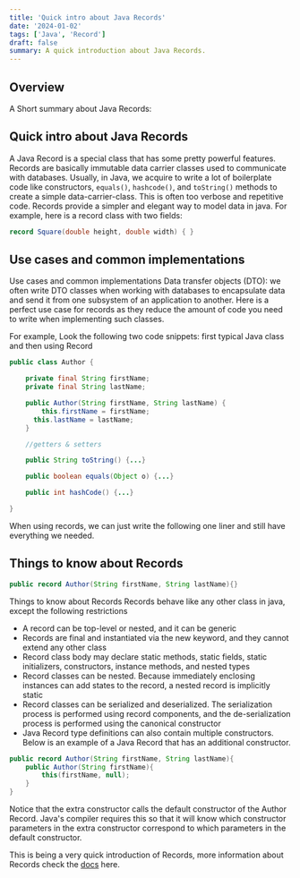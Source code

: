 ```yaml
---
title: 'Quick intro about Java Records'
date: '2024-01-02'
tags: ['Java', 'Record']
draft: false
summary: A quick introduction about Java Records.
---
```



## Overview
A Short summary about Java Records: 
<TOCInline toc={props.toc} exclude="Overview" toHeading={2} />

## Quick intro about Java Records
A Java Record is a special class that has some pretty powerful features. 
Records are basically immutable data carrier classes used to communicate with databases. 
Usually, in Java, we acquire to write a lot of boilerplate code like constructors, `equals()`, `hashcode()`, 
and `toString()` methods to create a simple data-carrier-class. This is often too verbose and repetitive code. 
Records provide a simpler and elegant way to model data in java.
For example, here is a record class with two fields:

```java
record Square(double height, double width) { }
```

## Use cases and common implementations
Use cases and common implementations
Data transfer objects (DTO): we often write DTO classes when working 
with databases to encapsulate data and send it from one subsystem of an application to another. 
Here is a perfect use case for records as they reduce the amount of code you need to write when implementing such classes.

For example, Look the following two code snippets: first typical Java class and then using Record

```java
public class Author {

	private final String firstName;
	private final String lastName;

	public Author(String firstName, String lastName) {
		this.firstName = firstName;
	  this.lastName = lastName;
	}

	//getters & setters

	public String toString() {...}

	public boolean equals(Object o) {...}

	public int hashCode() {...}

}
```

When using records, we can just write the following one liner and still have everything we needed.

## Things to know about Records

```java 
public record Author(String firstName, String lastName){}
```

Things to know about Records
Records behave like any other class in java, except the following restrictions

 - A record can be top-level or nested, and it can be generic
 - Records are final and instantiated via the new keyword, and they cannot extend any other class
 - Record class body may declare static methods, static fields, static initializers, constructors, instance methods, and nested types
 - Record classes can be nested. Because immediately enclosing instances can add states to the record, a nested record is implicitly static
 - Record classes can be serialized and deserialized. The serialization process is performed using record components, and the de-serialization process is performed using the canonical constructor
 - Java Record type definitions can also contain multiple constructors. Below is an example of a Java Record that has an additional constructor.

```java 
public record Author(String firstName, String lastName){
	public Author(String firstName){
		this(firstName, null);
	}
}
```

Notice that the extra constructor calls the default constructor of the Author Record. 
Java's compiler requires this so that it will know which constructor parameters in the extra 
constructor correspond to which parameters in the default constructor.

This is being a very quick introduction of Records, more information about Records check the [docs](https://docs.oracle.com/en/java/javase/17/language/records.html) here.